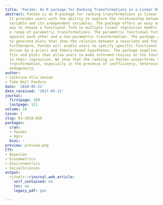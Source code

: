 ```yaml
---
title: 'PanJen: An R package for Ranking Transformations in a Linear Regression'
abstract: PanJen is an R-package for ranking transformations in linear regressions.
  It provides users with the ability to explore the relationship between a dependent
  variable and its independent variables. The package offers an easy and data-driven
  way to choose a functional form in multiple linear regression models by comparing
  a range of parametric transformations. The parametric functional forms are benchmarked
  against each other and a non-parametric transformation. The package allows users
  to generate plots that show the relation between a covariate and the dependent variable.
  Furthermore, PanJen will enable users to specify specific functional transformations,
  driven by a priori and theory-based hypotheses. The package supplies both model
  fits and plots that allow users to make informed choices on the functional forms
  in their regression. We show that the ranking in PanJen outperforms the Box-Tidwell
  transformation, especially in the presence of inefficiency, heteroscedasticity or
  endogeneity.
author:
- Cathrine Ulla Jensen
- Toke Emil Panduro
date: '2018-05-21'
date_received: '2017-05-12'
journal:
  firstpage: 109
  lastpage: 121
volume: 10
issue: 1
slug: RJ-2018-018
packages:
  cran:
  - PanJen
  - mgcv
  bioc: ~
preview: preview.png
CTV:
- Bayesian
- Econometrics
- Environmetrics
- SocialSciences
output:
  rjtools::rjournal_web_article:
    self_contained: no
    toc: no
    legacy_pdf: yes

---
```

